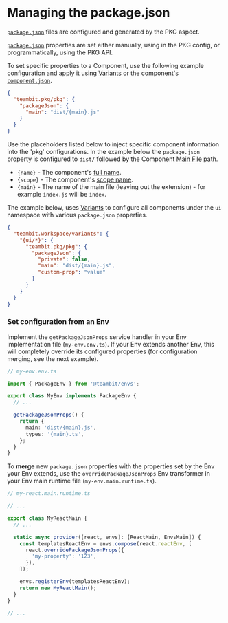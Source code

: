# Managing the package.json

[`package.json`](/packages/package-json) files are configured and generated by the PKG aspect.

[`package.json`](/packages/package-json) properties are set either manually, using in the PKG config, or programmatically, using the PKG API.

To set specific properties to a Component, use the following example configuration and apply it using [Variants](/workspace/variants) or the component's [`component.json`](/components/structure/component-json).

```json
{
  "teambit.pkg/pkg": {
    "packageJson": {
      "main": "dist/{main}.js"
    }
  }
}
```

Use the placeholders listed below to inject specific component information into the 'pkg' configurations. In the example below the `package.json` property is configured to `dist/` followed by the Component [Main File](/components/structure/component-main-file) path.

- `{name}` - The component's [full name](/components/structure/component-id#component-full-name).
- `{scope}` - The component's [scope name](/components/structure/component-id#scope-name).
- `{main}` - The name of the main file (leaving out the extension) - for example `index.js` will be `index`.

The example below, uses [Variants](/workspace/variants) to configure all components under the `ui` namespace with various `package.json` properties.

```json
{
  "teambit.workspace/variants": {
    "{ui/*}": {
      "teambit.pkg/pkg": {
        "packageJson": {
          "private": false,
          "main": "dist/{main}.js",
          "custom-prop": "value"
        }
      }
    }
  }
}
```

### Set configuration from an Env

Implement the `getPackageJsonProps` service handler in your Env implementation file (`my-env.env.ts`).
If your Env extends another Env, this will completely override its configured properties (for configuration merging, see the next example).

```ts
// my-env.env.ts

import { PackageEnv } from '@teambit/envs';

export class MyEnv implements PackageEnv {
  // ...

  getPackageJsonProps() {
    return {
      main: 'dist/{main}.js',
      types: '{main}.ts',
    };
  }
}
```

To **merge** new `package.json` properties with the properties set by the Env your Env extends, use the `overridePackageJsonProps` Env transformer in your Env main runtime file (`my-env.main.runtime.ts`).

```ts
// my-react.main.runtime.ts

// ...

export class MyReactMain {
  // ...

  static async provider([react, envs]: [ReactMain, EnvsMain]) {
    const templatesReactEnv = envs.compose(react.reactEnv, [
      react.overridePackageJsonProps({
        'my-property': '123',
      }),
    ]);

    envs.registerEnv(templatesReactEnv);
    return new MyReactMain();
  }
}

// ...
```
